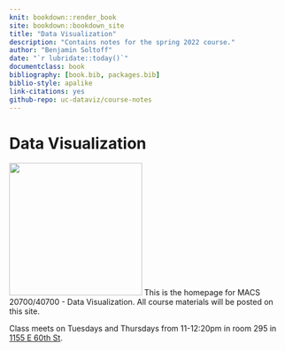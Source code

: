 ```yaml
--- 
knit: bookdown::render_book
site: bookdown::bookdown_site
title: "Data Visualization"
description: "Contains notes for the spring 2022 course."
author: "Benjamin Soltoff"
date: "`r lubridate::today()`"
documentclass: book
bibliography: [book.bib, packages.bib]
biblio-style: apalike
link-citations: yes
github-repo: uc-dataviz/course-notes
---
```


# Data Visualization {-}

<img src="images/hexsticker.svg" class="hexsticker" width="240" height="240"/> This is the homepage for MACS 20700/40700 - Data Visualization. All course materials will be posted on this site.

Class meets on Tuesdays and Thursdays from 11-12:20pm in room 295 in [1155 E 60th St](https://goo.gl/maps/iAotTKUvpn27YJrP8).
